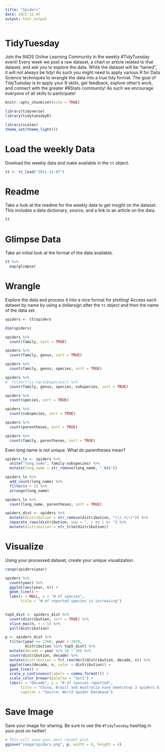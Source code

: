 ```yaml
---
title: "Spiders"
date: 2021-12-07
output: html_output
---
```


# TidyTuesday

Join the R4DS Online Learning Community in the weekly #TidyTuesday event!
Every week we post a raw dataset, a chart or article related to that dataset, and ask you to explore the data.
While the dataset will be “tamed”, it will not always be tidy! As such you might need to apply various R for Data Science techniques to wrangle the data into a true tidy format.
The goal of TidyTuesday is to apply your R skills, get feedback, explore other’s work, and connect with the greater #RStats community!
As such we encourage everyone of all skills to participate!

```r

knitr::opts_chunk$set(echo = TRUE)

library(tidyverse)
library(tidytuesdayR)

library(scales)
theme_set(theme_light())

```

# Load the weekly Data

Dowload the weekly data and make available in the `tt` object.

```r

tt <- tt_load("2021-12-07")

```


# Readme

Take a look at the readme for the weekly data to get insight on the dataset.
This includes a data dictionary, source, and a link to an article on the data.

```r

tt

```


# Glimpse Data

Take an initial look at the format of the data available.

```r

tt %>% 
  map(glimpse)

```

# Wrangle

Explore the data and process it into a nice format for plotting! Access each dataset by name by using a dollarsign after the `tt` object and then the name of the data set.

```r

spiders <- tt$spiders

```

```r

dim(spiders)

spiders %>% 
  count(family, sort = TRUE)

spiders %>% 
  count(family, genus, sort = TRUE)

spiders %>% 
  count(family, genus, species, sort = TRUE)

spiders %>% 
#  filter(!is.na(subspecies)) %>% 
  count(family, genus, species, subspecies, sort = TRUE)

spiders %>% 
  count(species, sort = TRUE)

spiders %>% 
  count(subspecies, sort = TRUE)

```

```r

spiders %>% 
  count(parentheses, sort = TRUE)

spiders %>% 
  count(family, parentheses, sort = TRUE)

```

Even long name is not unique. What do parentheses mean?

```r

spiders_ln <- spiders %>% 
  unite("long_name", family:subspecies) %>% 
  mutate(long_name = str_remove(long_name, "_NA$"))

spiders_ln %>% 
  add_count(long_name) %>% 
  filter(n > 1) %>% 
  arrange(long_name)

spiders_ln %>% 
  count(long_name, parentheses, sort = TRUE)

```

```r

spiders_dist <- spiders %>% 
  mutate(distribution = str_remove(distribution, "\\(.+\\)")) %>% 
  separate_rows(distribution, sep = ", | to | or ") %>% 
  mutate(distribution = str_trim(distribution))

```


# Visualize

Using your processed dataset, create your unique visualization.

```r

range(spiders$year)

spiders %>% 
  count(year) %>% 
  ggplot(aes(year, n)) +
  geom_line() +
  labs(x = NULL, y = "# of species",
       title = "# of reported species is increasing")
  
```

```r

top5_dist <- spiders_dist %>% 
  count(distribution, sort = TRUE) %>% 
  slice_max(n, n = 5) %>% 
  pull(distribution)

p <- spiders_dist %>% 
  filter(year >= 1760, year < 2020,
         distribution %in% top5_dist) %>% 
  mutate(decade = year %/% 10 * 10) %>% 
  count(distribution, decade) %>% 
  mutate(distribution = fct_reorder2(distribution, decade, n)) %>% 
  ggplot(aes(decade, n, color = distribution)) +
  geom_line() +
  scale_y_continuous(labels = comma_format()) +
  scale_color_brewer(palette = "Set1") +
  labs(x = "Decade", y = "# of species reported",
       title = "China, Brazil and Australia have been\ntop 3 spiders distributions since 1990s",
       caption = "Source: World Spider Database")

```


# Save Image

Save your image for sharing. Be sure to use the `#TidyTuesday` hashtag in your post on twitter! 

```r

# This will save your most recent plot
ggsave("image/spiders.png", p, width = 6, height = 4)

```
